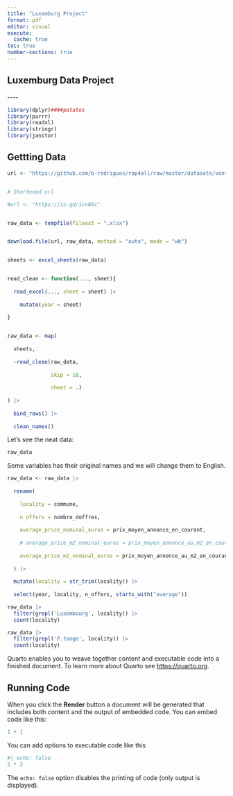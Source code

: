 ```yaml
---
title: "Luxemburg Project"
format: pdf
editor: visual
execute: 
  cache: true
toc: true
number-sections: true
---
```


## Luxemburg Data Project

\-\-\--

```r
library(dplyr)####patates
library(purrr)
library(readxl)
library(stringr)
library(janitor)

```

## Gettting Data

```r
url <- "https://github.com/b-rodrigues/rap4all/raw/master/datasets/vente-maison-2010-2021.xlsx"


# Shortened url

#url <- "https://is.gd/1vvBAc"


raw_data <- tempfile(fileext = ".xlsx")


download.file(url, raw_data, method = "auto", mode = "wb")


sheets <- excel_sheets(raw_data)


read_clean <- function(..., sheet){
  
  read_excel(..., sheet = sheet) |>
    
    mutate(year = sheet)
  
}


raw_data <- map(
  
  sheets,
  
  ~read_clean(raw_data,
              
              skip = 10,
              
              sheet = .)
  
) |>
  
  bind_rows() |>
  
  clean_names()


```

Let's see the neat data:

```r
raw_data
```

Some variables has their original names and we will change them to English.

```r
raw_data <- raw_data |>
  
  rename(
    
    locality = commune,
    
    n_offers = nombre_doffres,
    
    average_price_nominal_euros = prix_moyen_annonce_en_courant,
    
    # average_price_m2_nominal_euros = prix_moyen_annonce_au_m2_en_courant,
    
    average_price_m2_nominal_euros = prix_moyen_annonce_au_m2_en_courant
    
  ) |>
  
  mutate(locality = str_trim(locality)) |>
  
  select(year, locality, n_offers, starts_with("average"))
```

```r
raw_data |> 
  filter(grepl('Luxembourg', locality)) |> 
  count(locality)

raw_data |> 
  filter(grepl('P.tange', locality)) |> 
  count(locality)
```

Quarto enables you to weave together content and executable code into a finished document. To learn more about Quarto see <https://quarto.org>.

## Running Code

When you click the **Render** button a document will be generated that includes both content and the output of embedded code. You can embed code like this:

```r
1 + 1
```

You can add options to executable code like this

```r
#| echo: false
2 * 2
```

The `echo: false` option disables the printing of code (only output is displayed).
